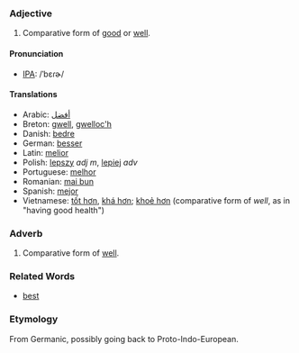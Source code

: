 === Adjective ===

#Comparative form of [[good]] or [[well]].

==== Pronunciation ====
*[[International Phonetic Alphabet|IPA]]: /ˈbɛɾɚ/

==== Translations ====
*Arabic: [[أفضل]]
*Breton: [[gwell]], [[gwelloc'h]]
*Danish: [[bedre]]
*German: [[besser]]
*Latin: [[melior]]
*Polish: [[lepszy]] ''adj'' ''m'', [[lepiej]] ''adv''
*Portuguese: [[melhor]]
*Romanian: [[mai bun]]
*Spanish: [[mejor]]
*Vietnamese: [[tốt hơn]], [[khá hơn]]; [[khoẻ hơn]] (comparative form of ''well'', as in "having good health")

===Adverb===
#Comparative form of [[well]].

===Related Words===
*[[best]]

===Etymology===
From Germanic, possibly going back to Proto-Indo-European.